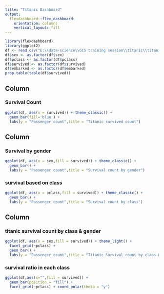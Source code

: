 ---
title: "Titanic Dashboard"
output: 
  flexdashboard::flex_dashboard:
    orientation: columns
    vertical_layout: fill
---

```{r setup, include=FALSE}
library(flexdashboard)
library(ggplot2)
df <- read.csv("E:\\data-science\\GCS training session\\titanic\\titanic.csv",stringsAsFactors = FALSE)
df$sex <- as.factor(df$sex)
df$pclass <- as.factor(df$pclass)
df$survived <- as.factor(df$survived)
df$embarked <- as.factor(df$embarked)
prop.table(table(df$survived))
```

Column {data-width=340}
-----------------------------------------------------------------------

### Survival Count

```{r}
ggplot(df, aes(x = survived)) + theme_classic() +
  geom_bar(fill='blue') +
  labs(y = "Passenger count",title = "Titanic survived count")

```

Column {data-width=330}
-----------------------------------------------------------------------

### Survival by gender

```{r}
ggplot(df, aes(x = sex,fill = survived)) + theme_classic() +
  geom_bar() +
  labs(y = "Passenger count",title = "Survival count by gender")

```

### survival based on class

```{r}
ggplot(df, aes(x = pclass,fill = survived)) + theme_classic() +
  geom_bar() +
  labs(y = "Passenger count",title = "Survival count by class")

```

Column {data-width=330}
-----------------------------------------------------------------------

### titanic survival count by class & gender

```{r}
ggplot(df, aes(x = sex,fill = survived)) + theme_light() +
  facet_grid(~pclass) +
  geom_bar() +
  labs(y = "Passenger count",title = "Titanic Survival count by class & gender")

```

### survival ratio in each class

```{r}
ggplot(df,aes(x="",fill = survived)) +
  geom_bar(position = "fill") +
  facet_grid(~pclass) + coord_polar(theta = "y")

```
